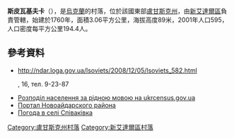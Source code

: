 {{coord|49|3|19|N|38|54|9|E|scale:100000|display=title}}

'''斯皮瓦基夫卡'''（{{lang-uk|Співаківка}}），是[[烏克蘭|烏克蘭]]的村落，位於該國東部[[盧甘斯克州|盧甘斯克州]]，由[[新艾達爾區|新艾達爾區]]負責管轄，始建於1760年，面積3.06平方公里，海拔高度89米，2001年人口595，人口密度每平方公里194.4人。

==參考資料==
* http://ndar.loga.gov.ua/lsoviets/2008/12/05/lsoviets_582.html{{dead link|date=2017年12月 |bot=InternetArchiveBot |fix-attempted=yes }}</ref>, 16, тел. 9-23-87 
* [https://web.archive.org/web/20140731182036/http://database.ukrcensus.gov.ua/Mult/Database/Census/databasetree_uk.asp Розподіл населення за рідною мовою на ukrcensus.gov.ua]
* [https://web.archive.org/web/20150404045554/http://www.naydar.org.ua/ Портал Новоайдарского района]
* [http://weather.in.ua/ua/lyganskaja/24716 Погода в селі Співаківка]

{{DEFAULTSORT:Співаківка}}
[[Category:盧甘斯克州村落|Category:盧甘斯克州村落]]
[[Category:新艾達爾區村落|Category:新艾達爾區村落]]


{{Luhansk-geo-stub}}
